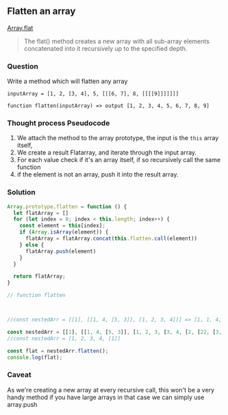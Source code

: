 
## Flatten an array


[Array.flat](https://developer.mozilla.org/en-US/docs/Web/JavaScript/Reference/Global_Objects/Array/flat) 

>The flat() method creates a new array with all sub-array elements concatenated into it recursively up to the specified depth.



### Question
Write a method which will flatten any array
```text
inputArray = [1, 2, [3, 4], 5, [[[6, 7], 8, [[[[9]]]]]]]

function flatten(inputArray) => output [1, 2, 3, 4, 5, 6, 7, 8, 9]
```

### Thought process Pseudocode
1. We attach the method to the array prototype, the input is the `this` array itself,
2. We create a result Flatarray, and iterate through the input array.
3. For each value check if it's an array itself, if so recursively call the same function
4. if the element is not an array, push it into the result array.

<Editor />

### Solution
```javascript
Array.prototype.flatten = function () {
  let flatArray = []
  for (let index = 0; index < this.length; index++) {
    const element = this[index];
    if (Array.isArray(element)) {
      flatArray = flatArray.concat(this.flatten.call(element))
    } else {
      flatArray.push(element)
    }
  }

  return flatArray;
}

// function flatten



//const nestedArr = [[1], [[1, 4, [5, 3]], [1, 2, 3, 4]]] => [1, 1, 4, 5, 3, 1, 2, 3, 4]

const nestedArr = [[1], [[1, 4, [5, 3]], [1, 2, 3, [3, 4, [2, [22, [3, 4, 5, 6, 5, [2]]]]], 4]]]
//const nestedArr = [1, 2, 3, 4, [1]]

const flat = nestedArr.flatten();
console.log(flat);

``` 

### Caveat
As we're creating a new array at every recursive call, this won't be a very handy method if you have large arrays
in that case we can simply use array.push